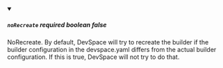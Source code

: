 
<details className="config-field" data-expandable="false" open>
<summary>

##### `noRecreate` <span class="config-field-required" data-required="false">required</span> <span class="config-field-type">boolean</span> <span class="config-field-default">false</span> <span class="config-field-enum"></span>

NoRecreate. By default, DevSpace will try to recreate the builder if the builder configuration
in the devspace.yaml differs from the actual builder configuration. If this is
true, DevSpace will not try to do that.

</summary>



</details>
